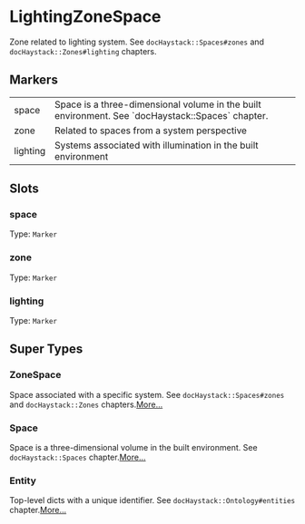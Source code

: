 # LightingZoneSpace
Zone related to lighting system.
See `docHaystack::Spaces#zones` and `docHaystack::Zones#lighting` chapters.
## Markers
<table>
<tbody>
<tr>
<td className='p-2 align-top'><span className='bg-sky-200 rounded-md px-3 py-1 text-sky-700 block font-semibold text-center text-sm'>space </span></td>
<td className='p-2 align-top'>Space is a three-dimensional volume in the built environment. See `docHaystack::Spaces` chapter.</td>
</tr>
<tr>
<td className='p-2 align-top'><span className='bg-sky-200 rounded-md px-3 py-1 text-sky-700 block font-semibold text-center text-sm'>zone </span></td>
<td className='p-2 align-top'>Related to spaces from a system perspective</td>
</tr>
<tr>
<td className='p-2 align-top'><span className='bg-sky-200 rounded-md px-3 py-1 text-sky-700 block font-semibold text-center text-sm'>lighting </span></td>
<td className='p-2 align-top'>Systems associated with illumination in the built environment</td>
</tr>
</tbody>
</table>

## Slots

### space
Type: `Marker`

### zone
Type: `Marker`

### lighting
Type: `Marker`



## Super Types
### ZoneSpace
Space associated with a specific system.
See `docHaystack::Spaces#zones` and `docHaystack::Zones` chapters.[More...](/ph/entities/ZoneSpace)

### Space
Space is a three-dimensional volume in the built environment.
See `docHaystack::Spaces` chapter.[More...](/ph/entities/Space)

### Entity
Top-level dicts with a unique identifier.
See `docHaystack::Ontology#entities` chapter.[More...](/ph/entities/Entity)


